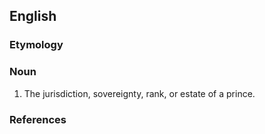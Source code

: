 ==English==

===Etymology===
{{suffix|en|prince|dom}}

===Noun===
{{en-noun|~}}

# The jurisdiction, sovereignty, rank, or estate of a prince.

===References===
{{Webster 1913}}